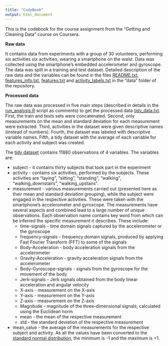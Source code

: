 ```yaml
---
title: "CodeBook"
output: html_document
---
```


This is the codebook for the course assignment from the "Getting and Cleaning Data" course on Coursera.

__Raw data__ 

It contains data from experiments with a group of 30 volunteers, performing six activities six activities, wearing a smartphone on the waist. Data was collected using the smartphone's embedded accelerometer and gyroscope. The data was split in a training and test dataset. Detailed description of the raw data and the variables can be found in the files [README.txt](data/README.txt), [features_info.txt](data/features_info.txt), [features.txt](data/features.txt) and [activity_labels.txt](data/activity_labels.txt) in the "data" folder of the repository. 

__Processed data__

The raw data was processed in five main steps (described in details in the [run_analysis.R](run_analysis.R) script as comments) to get the processed data [tidy_data.txt](tidy_data.txt). First, the train and tests sets were concatenated. Second, only measurements on the mean and standard deviation for each measurement were extracted. Third, activities in the dataset were given descriptive names (instead of numbers). Fourth, the dataset was labeled with descriptive variable names. Fifth, a tidy dataset with the average of each variable for each activity and subject was created.

The [tidy dataset](tidy_dataset.txt) contains 11880 observations of  4 variables. The variables are:

* subject - it contains thirty subjects that took part in the experiment
* activity - contains six activities, performed by the subjects. These activities are "laying", "sitting", "standing", "walking", "walking_downstairs", "walking_upstairs".
* measurement - various measurements carried out (presented here as their mean and standard deviation grouping), while the subject were engaged in the respective activities. These were taken with the smartphone's accelerometer and gyroscope. The measurements have several aspects and combined lead to a large number of unique observations. Each observation name contains key word from which can be inferred the specific measurement it describes. These include:
  * time-signals - time domain signals captured by the accelerometer or the gyroscope
  * frequency-signals - frequency domain signals, produced by applying Fast Fourier Transform (FFT) to some of the signals
  * Body-Acceleration - body acceleration signals from the accelerometer
  * Gravity-Acceleration - gravity acceleration signals from the accelerometer
  * Body-Gyroscope-signals - signals from the gyroscope for the movement of the body
  * Jerk-signals - Jerk signals obtained from the body linear acceleration and angular velocity
  * X-axis - measurement on the X-axis
  * Y-axis - measurement on the Y-axis
  * Z-axis - measurement on the Z-axis
  * Magnitude - magnitude of the three-dimensional signals, calculated using the Euclidean norm
  * mean - the mean of the respective measurement
  * std - the standard deviation of the respective measurement
* mean_value - the average of the measurements for the respective subject and activity. As all the values have been converted to the [standard normal distribution](http://en.wikipedia.org/wiki/Normal_distribution#Standard_normal_distribution), the minimum is -1 and the maximum is +1. 
